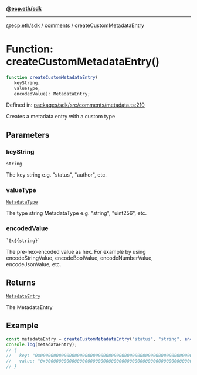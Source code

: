 [**@ecp.eth/sdk**](../../index.mdx)

***

[@ecp.eth/sdk](/sdk-reference/index.mdx) / [comments](/sdk-reference/comments/index.mdx) / createCustomMetadataEntry

# Function: createCustomMetadataEntry()

```ts
function createCustomMetadataEntry(
   keyString, 
   valueType, 
   encodedValue): MetadataEntry;
```

Defined in: [packages/sdk/src/comments/metadata.ts:210](https://github.com/ecp-eth/comments-monorepo/blob/main/packages/sdk/src/comments/metadata.ts#L210)

Creates a metadata entry with a custom type

## Parameters

### keyString

`string`

The key string e.g. "status", "author", etc.

### valueType

[`MetadataType`](/sdk-reference/comments/type-aliases/MetadataType.mdx)

The type string MetadataType e.g. "string", "uint256", etc.

### encodedValue

`` `0x${string}` ``

The pre-hex-encoded value as hex. For example by using encodeStringValue, encodeBoolValue, encodeNumberValue, encodeJsonValue, etc.

## Returns

[`MetadataEntry`](/sdk-reference/comments/type-aliases/MetadataEntry.mdx)

The MetadataEntry

## Example

```ts
const metadataEntry = createCustomMetadataEntry("status", "string", encodeStringValue("status"));
console.log(metadataEntry);
// {
//   key: "0x0000000000000000000000000000000000000000000000000000000000000000",
//   value: "0x0000000000000000000000000000000000000000000000000000000000000000",
// }
```
